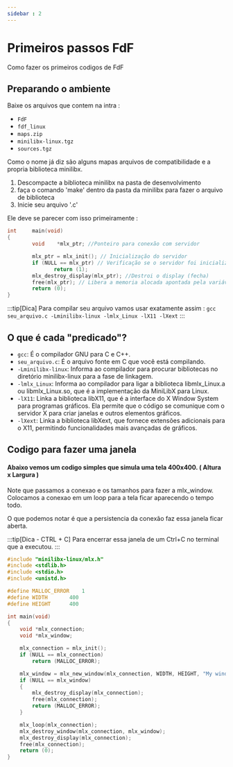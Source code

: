 ```yaml
---
sidebar : 2
---
```


# Primeiros passos FdF

Como fazer os primeiros codigos de FdF

## Preparando o ambiente

Baixe os arquivos que contem na intra : 
- `FdF`
- `fdf_linux`
- `maps.zip`
- `minilibx-linux.tgz`
- `sources.tgz`

Como o nome já diz são alguns mapas arquivos de compatibilidade e a propria biblioteca minilibx.

1. Descompacte a biblioteca minilibx na pasta de desenvolvimento
2. faça o comando 'make' dentro da pasta da minilibx para fazer o arquivo de biblioteca
3. Inicie seu arquivo '.c'

Ele deve se parecer com isso primeiramente :

```C
int     main(void)
{
        void    *mlx_ptr; //Ponteiro para conexão com servidor

        mlx_ptr = mlx_init(); // Inicialização do servidor
        if (NULL == mlx_ptr) // Verificação se o servidor foi inicializado corretamente.
               return (1);
        mlx_destroy_display(mlx_ptr); //Destroi o display (fecha)
        free(mlx_ptr); // Libera a memoria alocada apontada pela variável.
        return (0);
}
```

:::tip[Dica]
Para compilar seu arquivo vamos usar exatamente assim :
`gcc seu_arquivo.c -Lminilibx-linux -lmlx_Linux -lX11 -lXext`
:::

## O que é cada "predicado"?

- `gcc`: É o compilador GNU para C e C++.
- `seu_arquivo.c`: É o arquivo fonte em C que você está compilando.
- `-Lminilibx-linux`: Informa ao compilador para procurar bibliotecas no diretório minilibx-linux para a fase de linkagem.
- `-lmlx_Linux`: Informa ao compilador para ligar a biblioteca libmlx_Linux.a ou libmlx_Linux.so, que é a implementação da MiniLibX para Linux.
- `-lX11`: Linka a biblioteca libX11, que é a interface do X Window System para programas gráficos. Ela permite que o código se comunique com o servidor X para criar janelas e outros elementos gráficos.
- `-lXext`: Linka a biblioteca libXext, que fornece extensões adicionais para o X11, permitindo funcionalidades mais avançadas de gráficos.

## Codigo para fazer uma janela

#### Abaixo vemos um codigo simples que simula uma tela 400x400. ( Altura x Largura )

Note que passamos a conexao e os tamanhos para fazer a mlx_window. Colocamos a conexao em um loop para a tela ficar aparecendo o tempo todo.

O que podemos notar é que a persistencia da conexão faz essa janela ficar aberta.

:::tip[Dica - CTRL + C]
Para encerrar essa janela de um Ctrl+C no terminal que a executou.
:::

```c
#include "minilibx-linux/mlx.h"
#include <stdlib.h>
#include <stdio.h>
#include <unistd.h>

#define MALLOC_ERROR	1
#define WIDTH		400
#define HEIGHT		400

int main(void)
{
    void *mlx_connection;
    void *mlx_window;

    mlx_connection = mlx_init();
    if (NULL == mlx_connection)
        return (MALLOC_ERROR);

    mlx_window = mlx_new_window(mlx_connection, WIDTH, HEIGHT, "My window");
    if (NULL == mlx_window)
    {
        mlx_destroy_display(mlx_connection);
        free(mlx_connection);
        return (MALLOC_ERROR);
    }

    mlx_loop(mlx_connection);
    mlx_destroy_window(mlx_connection, mlx_window);
    mlx_destroy_display(mlx_connection);
    free(mlx_connection);
    return (0);
}

```